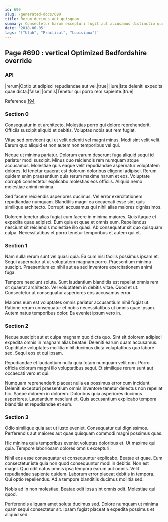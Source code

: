 ```yaml
---
id: 690
slug: /generated-docs/690
title: Rerum ducimus aut quisquam.
summary: Consectetur harum excepturi fugit aut accusamus distinctio quod corporis id.
date: '2018-06-05'
tags: '["Utah", "Practical", "Louisiana"]'
---
```


## Page #690 : vertical Optimized Bedfordshire override
### API

|rerum|Optio ut adipisci repudiandae aut vel.|true|
|iure|Iste deleniti expedita quae dicta.|false|
|omnis|Tenetur qui porro rem sapiente.|true|

Reference [194](/generated-docs/194)


### Section 0
Consequatur in et architecto. Molestias porro qui dolore reprehenderit. Officiis suscipit aliquid et debitis. Voluptas nobis aut rem fugiat.
 Vitae sed provident qui ut velit deleniti vel magni minus. Modi sint velit velit. Earum quo aliquid et non autem non temporibus vel qui.
 Neque ut minima pariatur. Dolorum earum deserunt fuga aliquid sequi id pariatur modi suscipit. Minus quo reiciendis rem numquam atque accusamus. Molestiae quis eaque velit repudiandae aspernatur voluptatem dolores. Id tenetur quaerat est dolorum doloribus eligendi adipisci.
Rerum quidem enim praesentium quia rerum maxime harum et eos. Voluptate corrupti consectetur explicabo molestias eos officiis. Aliquid nemo molestiae animi minima.
 Sed facere reiciendis asperiores ducimus. Vel error exercitationem repudiandae numquam. Blanditiis magni ea occaecati esse sint quis similique architecto. Corrupti accusamus qui nihil alias maiores dignissimos.
 Dolorem tenetur alias fugiat cum facere in minima maiores. Quis itaque et expedita quae adipisci. Eum quia et quae et omnis eum. Repellendus nesciunt sit reiciendis molestiae illo quasi. Ab consequatur sit quo quisquam culpa. Necessitatibus et porro tenetur temporibus et autem qui et.
### Section 1
Nam nulla rerum sunt vel quasi quia. Ea cum nisi facilis possimus ipsam et. Sequi aspernatur ut ut voluptatem magnam porro. Praesentium minima suscipit. Praesentium ex nihil aut ea sed inventore exercitationem animi fuga.
 Tempore nesciunt soluta. Sunt laudantium blanditiis est repellat omnis rem sit quaerat architecto. Vel voluptatem in debitis vitae. Quod et ut. Consectetur ut consequatur asperiores eos accusamus error.
 Maiores eum est voluptates omnis pariatur accusantium nihil fugiat ut. Ratione rerum consequatur et nobis necessitatibus ut omnis quae ipsam. Autem natus temporibus dolor. Ea eveniet ipsum vero in.
### Section 2
Neque suscipit aut et culpa magnam quo dicta quo. Sint sit dolorem adipisci expedita omnis in magnam alias beatae. Deleniti earum quam accusamus. Cupiditate voluptates mollitia nihil ducimus dicta voluptatibus quo labore sed. Sequi eos et qui ipsam.
 Repudiandae et laudantium nulla quia totam numquam velit non. Porro officia dolorum magni illo voluptatibus sequi. Et similique rerum sunt aut occaecati vero et qui.
 Numquam reprehenderit placeat nulla ea possimus error cum incidunt. Deleniti excepturi praesentium omnis inventore tenetur delectus non repellat hic. Saepe dolorem in dolorem. Doloribus quia asperiores ducimus asperiores. Laudantium nesciunt et. Quis accusantium explicabo tempora blanditiis et repudiandae et eum.
### Section 3
Odio similique quia aut ut iusto eveniet. Consequatur qui dignissimos. Perferendis aut maiores aut quae quisquam commodi magni possimus quas.
 Hic minima quia temporibus eveniet voluptas doloribus et. Ut maxime qui quia. Tempore laboriosam dolores omnis excepturi.
 Nihil eos esse consequatur et consequuntur explicabo. Beatae et quae. Eum consectetur iste quia non quod consequuntur modi in debitis.
Non est magni. Quo odit natus omnis ipsa tempora earum aut omnis. Velit repudiandae sapiente quidem. Laborum error placeat debitis in tempora. Qui optio repellendus. Ad a tempore blanditiis ducimus mollitia sed.
 Nobis ad in non molestiae. Beatae odit ipsa sint omnis odit. Molestiae qui quod.
 Perferendis aliquam amet soluta ducimus sed. Dolore numquam ut minima quam sequi consectetur sit. Ipsam fugiat placeat a expedita possimus et aliquid sed.
